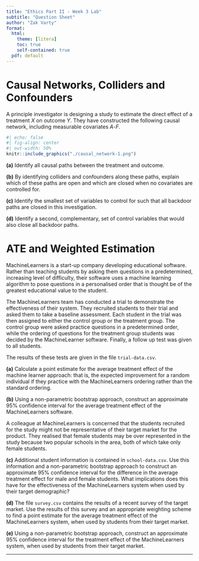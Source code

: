 ```yaml
---
title: "Ethics Part II - Week 3 Lab"
subtitle: "Question Sheet"
author: "Zak Varty"
format:
  html:
    theme: [litera]
    toc: true
    self-contained: true
  pdf: default
---
```


# Causal Networks, Colliders and Confounders 

A principle investigator is designing a study to estimate the direct effect of a treatment $X$ on outcome $Y$. They have constructed the following causal network, including measurable covariates $A$-$F$.

```r
#| echo: false
#| fig-align: center
#| out-width: 50%
knitr::include_graphics("./causal_network-1.png")
```

__(a)__ Identify all causal paths between the treatment and outcome.

__(b)__ By identifying colliders and confounders along these paths, explain which of these paths are open and which are closed when no covariates are controlled for.

__(c)__ Identify the smallest set of variables to control for such that all backdoor paths are closed in this investigation.

__(d)__ Identify a second, complementary, set of control variables that would also close all backdoor paths. 


# ATE and Weighted Estimation 

MachineLearners is a start-up company developing educational software. 
Rather than teaching students by asking them questions in a predetermined, increasing level of difficulty, their software
uses a machine learning algorithm to pose questions in a personalised order that is thought be of the greatest educational value to the student.

The MachineLearners team has conducted a trial to demonstrate the effectiveness of their system.
They recruited students to their trial and asked them to take a baseline assessment. 
Each student in the trial was then assigned to either the control group or the treatment group.
The control group were asked practice questions in a predetermined order, while the ordering of questions for the treatment group students was decided by the MachineLearner software.
Finally, a follow up test was given to all students.

The results of these tests are given in the file `trial-data.csv`. 

__(a)__ Calculate a point estimate for the average treatment effect of the machine learner approach: that is, the expected improvement for a random individual if they practice with the MachineLearners ordering rather than the standard ordering.

__(b)__ Using a non-parametric bootstrap approach, construct an approximate 95% confidence
interval for the average treatment effect of the MachineLearners software.

A colleague at MachineLearners is concerned that the students recruited for the study might
not be representative of their target market for the product. They realised that female students
may be over represented in the study because two popular schools in the area, both of which take only female students.

__(c)__ Additional student information is contained in `school-data.csv`. Use this information and a non-parametric bootstrap approach to construct an approximate 95% confidence interval for
the difference in the average treatment effect for male and female students. What implications does this have for the effectiveness of the MachineLearners system when used by their target
demographic?

__(d)__ The file `survey.csv` contains the results of a recent survey of the target market. Use the results of this survey and an appropriate weighting scheme to find a point estimate for the average treatment effect of the MachineLearners system, when used by students from their
target market.

__(e)__ Using a non-parametric bootstrap approach, construct an approximate 95% confidence interval for the treatment effect of the MachineLearners system, when used by students from their target market. 


-------
